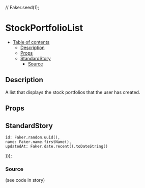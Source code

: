 //
Faker.seed(1);

<Meta title="page-parts/users/[userId]/stock-portfolios/stock-portfolio-list" component={StockPortfolioList} />

# StockPortfolioList

- [Table of contents](#stockportfoliolist)
  * [Description](#description)
  * [Props](#props)
  * [StandardStory](#standardstory)
    + [Source](#source)

## Description
A list that displays the stock portfolios that the user has created.

## Props
<Props of={StockPortfolioList} />

## StandardStory
	id: Faker.random.uuid(),
	name: Faker.name.firstName(),
	updatedAt: Faker.date.recent().toDateString()
}));

<Preview>
	<Story name="standard">
		<div style={{ width: 500 }}>
			<StockPortfolioList
				loading={boolean("loading", false)}
				onClickOpen={action("onClickOpen")}
				onClickDelete={action("onClickDelete")}
				stockPortfolios={stockPortfolios}
			/>
		</div>
	</Story>
</Preview>

### Source
(see code in story)
